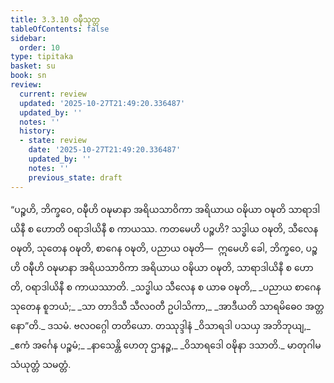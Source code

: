 ```yaml
---
title: 3.3.10 ဝဍ္ဎီသုတ္တ
tableOfContents: false
sidebar:
  order: 10
type: tipitaka
basket: su
book: sn
review:
  current: review
  updated: '2025-10-27T21:49:20.336487'
  updated_by: ''
  notes: ''
  history:
  - state: review
    date: '2025-10-27T21:49:20.336487'
    updated_by: ''
    notes: ''
    previous_state: draft
---
```



<ReviewStatus review={frontmatter.review} showDetails={true} />

<HypothesisAnnotation frontmatter={frontmatter} />

<DynamicBreadcrumb />

<Division number="313" book="sn" e="ch" v="18" p="325">

<Paragraph number="1318" book="sn">
“ပဉ္စဟိ, ဘိက္ခဝေ, ဝဍ္ဎီဟိ ဝဍ္ဎမာနာ အရိယသာဝိကာ အရိယာယ ဝဍ္ဎိယာ ဝဍ္ဎတိ သာရာဒါယိနီ စ ဟောတိ ဝရာဒါယိနီ စ ကာယဿ. ကတမေဟိ ပဉ္စဟိ? သဒ္ဓါယ ဝဍ္ဎတိ, သီလေန ဝဍ္ဎတိ, သုတေန ဝဍ္ဎတိ, စာဂေန ဝဍ္ဎတိ, ပညာယ ဝဍ္ဎတိ—  ဣမေဟိ ခေါ, ဘိက္ခဝေ, ပဉ္စဟိ ဝဍ္ဎီဟိ ဝဍ္ဎမာနာ အရိယသာဝိကာ အရိယာယ ဝဍ္ဎိယာ ဝဍ္ဎတိ, သာရာဒါယိနီ စ ဟောတိ, ဝရာဒါယိနီ စ ကာယဿာတိ.
</Paragraph>

<Paragraph number="1319" type="verses" book="sn">
_သဒ္ဓါယ သီလေန စ ယာဓ ဝဍ္ဎတိ,_  
_ပညာယ စာဂေန သုတေန စူဘယံ;_  
_သာ တာဒိသီ သီလဝတီ ဥပါသိကာ,_  
_အာဒီယတိ သာရမိဓေဝ အတ္တနော”တိ._  


</Paragraph>
</Division>

<Paragraph number="1320" type="center" book="sn">
ဒသမံ.



</Paragraph>

<Paragraph number="1321" type="center" book="sn">
ဗလဝဂ္ဂေါ တတိယော.



</Paragraph>

<Paragraph number="1322" type="center" book="sn">
တဿုဒ္ဒါနံ


</Paragraph>

<Paragraph number="1323" type="verses" book="sn">
_ဝိသာရဒါ ပသယှ အဘိဘုယျ,_  
_ဧကံ အင်္ဂေန ပဉ္စမံ;_  
_နာသေန္တိ ဟေတု ဌာနဉ္စ,_  
_ဝိသာရဒေါ ဝဍ္ဎိနာ ဒသာတိ._  


</Paragraph>

<Paragraph number="1324" type="center" book="sn">
မာတုဂါမသံယုတ္တံ သမတ္တံ.
</Paragraph>